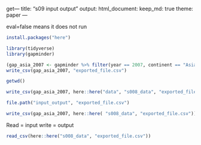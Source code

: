 get---
title: "s09 input output"
output: 
  html_document:
    keep_md: true
    theme: paper
---

eval=false means it does not run
```r
install.packages("here")
```


```r
library(tidyverse)
library(gapminder)
```


```r
(gap_asia_2007 <- gapminder %>% filter(year == 2007, continent == "Asia"))
write_csv(gap_asia_2007, "exported_file.csv")
```



```r
getwd()
```



```r
write_csv(gap_asia_2007, here::here("data", "s008_data", "exported_file.csv"))
```


```r
file.path("input_output", "exported_file.csv")
```

```r
write_csv(gap_asia_2007, here::here( "s008_data", "exported_file.csv"))
```

Read = input write = output
```r
read_csv(here::here("s008_data", "exported_file.csv"))
```

